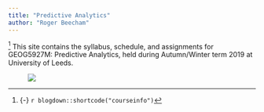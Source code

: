 ```yaml
---
title: "Predictive Analytics"
author: "Roger Beecham"
---
```


^[{-} `r blogdown::shortcode("courseinfo")`] <span class="newthought">This site contains</span> the syllabus, schedule, and assignments for GEOG5927M: Predictive Analytics, held during Autumn/Winter term 2019 at University of Leeds.


<figure>
[![](/images/geog5927m.png)](/images/geog5927m.png)
</figure>
